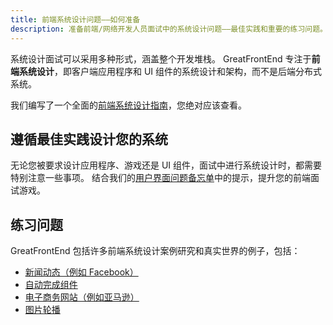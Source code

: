```yaml
---
title: 前端系统设计问题——如何准备
description: 准备前端/网络开发人员面试中的系统设计问题——最佳实践和重要的练习问题。
---
```


系统设计面试可以采用多种形式，涵盖整个开发堆栈。 GreatFrontEnd 专注于**前端系统设计**，即客户端应用程序和 UI 组件的系统设计和架构，而不是后端分布式系统。

我们编写了一个全面的[前端系统设计指南](/front-end-system-design-playbook)，您绝对应该查看。

## 遵循最佳实践设计您的系统

无论您被要求设计应用程序、游戏还是 UI 组件，面试中进行系统设计时，都需要特别注意一些事项。 结合我们的[用户界面问题备忘单](/front-end-interview-playbook/user-interface-questions-cheatsheet)中的提示，提升您的前端面试游戏。

## 练习问题

GreatFrontEnd 包括许多前端系统设计案例研究和真实世界的例子，包括：

- [新闻动态（例如 Facebook）](/questions/system-design/news-feed-facebook)
- [自动完成组件](/questions/system-design/autocomplete)
- [电子商务网站（例如亚马逊）](/questions/system-design/e-commerce-amazon)
- [图片轮播](/questions/system-design/image-carousel)
